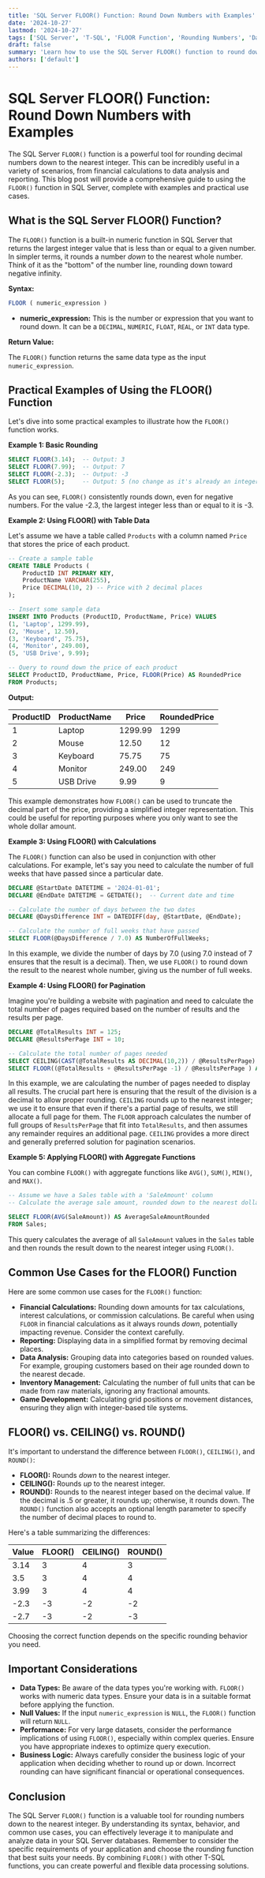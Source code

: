 ```yaml
---
title: 'SQL Server FLOOR() Function: Round Down Numbers with Examples'
date: '2024-10-27'
lastmod: '2024-10-27'
tags: ['SQL Server', 'T-SQL', 'FLOOR Function', 'Rounding Numbers', 'Data Manipulation', 'Database', 'Numeric Functions']
draft: false
summary: 'Learn how to use the SQL Server FLOOR() function to round down decimal numbers to the nearest integer, along with practical examples and use cases.'
authors: ['default']
---
```


# SQL Server FLOOR() Function: Round Down Numbers with Examples

The SQL Server `FLOOR()` function is a powerful tool for rounding decimal numbers down to the nearest integer. This can be incredibly useful in a variety of scenarios, from financial calculations to data analysis and reporting. This blog post will provide a comprehensive guide to using the `FLOOR()` function in SQL Server, complete with examples and practical use cases.

## What is the SQL Server FLOOR() Function?

The `FLOOR()` function is a built-in numeric function in SQL Server that returns the largest integer value that is less than or equal to a given number. In simpler terms, it rounds a number *down* to the nearest whole number.  Think of it as the "bottom" of the number line, rounding down toward negative infinity.

**Syntax:**

```sql
FLOOR ( numeric_expression )
```

*   **numeric_expression:**  This is the number or expression that you want to round down.  It can be a `DECIMAL`, `NUMERIC`, `FLOAT`, `REAL`, or `INT` data type.

**Return Value:**

The `FLOOR()` function returns the same data type as the input `numeric_expression`.

## Practical Examples of Using the FLOOR() Function

Let's dive into some practical examples to illustrate how the `FLOOR()` function works.

**Example 1: Basic Rounding**

```sql
SELECT FLOOR(3.14);  -- Output: 3
SELECT FLOOR(7.99);  -- Output: 7
SELECT FLOOR(-2.3);  -- Output: -3
SELECT FLOOR(5);     -- Output: 5 (no change as it's already an integer)
```

As you can see, `FLOOR()` consistently rounds down, even for negative numbers. For the value -2.3, the largest integer less than or equal to it is -3.

**Example 2: Using FLOOR() with Table Data**

Let's assume we have a table called `Products` with a column named `Price` that stores the price of each product.

```sql
-- Create a sample table
CREATE TABLE Products (
    ProductID INT PRIMARY KEY,
    ProductName VARCHAR(255),
    Price DECIMAL(10, 2) -- Price with 2 decimal places
);

-- Insert some sample data
INSERT INTO Products (ProductID, ProductName, Price) VALUES
(1, 'Laptop', 1299.99),
(2, 'Mouse', 12.50),
(3, 'Keyboard', 75.75),
(4, 'Monitor', 249.00),
(5, 'USB Drive', 9.99);

-- Query to round down the price of each product
SELECT ProductID, ProductName, Price, FLOOR(Price) AS RoundedPrice
FROM Products;
```

**Output:**

| ProductID | ProductName | Price    | RoundedPrice |
|-----------|-------------|----------|--------------|
| 1         | Laptop      | 1299.99  | 1299         |
| 2         | Mouse       | 12.50    | 12           |
| 3         | Keyboard    | 75.75    | 75           |
| 4         | Monitor     | 249.00   | 249          |
| 5         | USB Drive   | 9.99     | 9            |

This example demonstrates how `FLOOR()` can be used to truncate the decimal part of the price, providing a simplified integer representation.  This could be useful for reporting purposes where you only want to see the whole dollar amount.

**Example 3: Using FLOOR() with Calculations**

The `FLOOR()` function can also be used in conjunction with other calculations. For example, let's say you need to calculate the number of full weeks that have passed since a particular date.

```sql
DECLARE @StartDate DATETIME = '2024-01-01';
DECLARE @EndDate DATETIME = GETDATE();  -- Current date and time

-- Calculate the number of days between the two dates
DECLARE @DaysDifference INT = DATEDIFF(day, @StartDate, @EndDate);

-- Calculate the number of full weeks that have passed
SELECT FLOOR(@DaysDifference / 7.0) AS NumberOfFullWeeks;
```

In this example, we divide the number of days by 7.0 (using 7.0 instead of 7 ensures that the result is a decimal).  Then, we use `FLOOR()` to round down the result to the nearest whole number, giving us the number of full weeks.

**Example 4:  Using FLOOR() for Pagination**

Imagine you're building a website with pagination and need to calculate the total number of pages required based on the number of results and the results per page.

```sql
DECLARE @TotalResults INT = 125;
DECLARE @ResultsPerPage INT = 10;

-- Calculate the total number of pages needed
SELECT CEILING(CAST(@TotalResults AS DECIMAL(10,2)) / @ResultsPerPage) AS TotalPages;
SELECT FLOOR((@TotalResults + @ResultsPerPage -1) / @ResultsPerPage ) AS TotalPagesFloor;


```

In this example, we are calculating the number of pages needed to display all results.  The crucial part here is ensuring that the result of the division is a decimal to allow proper rounding. `CEILING` rounds *up* to the nearest integer; we use it to ensure that even if there's a partial page of results, we still allocate a full page for them.  The `FLOOR` approach calculates the number of full groups of `ResultsPerPage` that fit into `TotalResults`, and then assumes any remainder requires an additional page. `CEILING` provides a more direct and generally preferred solution for pagination scenarios.

**Example 5: Applying FLOOR() with Aggregate Functions**

You can combine `FLOOR()` with aggregate functions like `AVG()`, `SUM()`, `MIN()`, and `MAX()`.

```sql
-- Assume we have a Sales table with a 'SaleAmount' column
-- Calculate the average sale amount, rounded down to the nearest dollar

SELECT FLOOR(AVG(SaleAmount)) AS AverageSaleAmountRounded
FROM Sales;
```

This query calculates the average of all `SaleAmount` values in the `Sales` table and then rounds the result down to the nearest integer using `FLOOR()`.

## Common Use Cases for the FLOOR() Function

Here are some common use cases for the `FLOOR()` function:

*   **Financial Calculations:**  Rounding down amounts for tax calculations, interest calculations, or commission calculations.  Be careful when using `FLOOR` in financial calculations as it always rounds *down*, potentially impacting revenue.  Consider the context carefully.
*   **Reporting:** Displaying data in a simplified format by removing decimal places.
*   **Data Analysis:** Grouping data into categories based on rounded values. For example, grouping customers based on their age rounded down to the nearest decade.
*   **Inventory Management:**  Calculating the number of full units that can be made from raw materials, ignoring any fractional amounts.
*   **Game Development:** Calculating grid positions or movement distances, ensuring they align with integer-based tile systems.

## FLOOR() vs. CEILING() vs. ROUND()

It's important to understand the difference between `FLOOR()`, `CEILING()`, and `ROUND()`:

*   **FLOOR():** Rounds *down* to the nearest integer.
*   **CEILING():** Rounds *up* to the nearest integer.
*   **ROUND():** Rounds to the nearest integer based on the decimal value.  If the decimal is .5 or greater, it rounds up; otherwise, it rounds down. The `ROUND()` function also accepts an optional length parameter to specify the number of decimal places to round to.

Here's a table summarizing the differences:

| Value    | FLOOR() | CEILING() | ROUND() |
|----------|---------|-----------|---------|
| 3.14     | 3       | 4         | 3       |
| 3.5      | 3       | 4         | 4       |
| 3.99     | 3       | 4         | 4       |
| -2.3     | -3      | -2        | -2      |
| -2.7     | -3      | -2        | -3      |

Choosing the correct function depends on the specific rounding behavior you need.

## Important Considerations

*   **Data Types:** Be aware of the data types you're working with.  `FLOOR()` works with numeric data types. Ensure your data is in a suitable format before applying the function.
*   **Null Values:** If the input `numeric_expression` is `NULL`, the `FLOOR()` function will return `NULL`.
*   **Performance:** For very large datasets, consider the performance implications of using `FLOOR()`, especially within complex queries.  Ensure you have appropriate indexes to optimize query execution.
*   **Business Logic:** Always carefully consider the business logic of your application when deciding whether to round up or down.  Incorrect rounding can have significant financial or operational consequences.

## Conclusion

The SQL Server `FLOOR()` function is a valuable tool for rounding numbers down to the nearest integer. By understanding its syntax, behavior, and common use cases, you can effectively leverage it to manipulate and analyze data in your SQL Server databases. Remember to consider the specific requirements of your application and choose the rounding function that best suits your needs.  By combining `FLOOR()` with other T-SQL functions, you can create powerful and flexible data processing solutions.